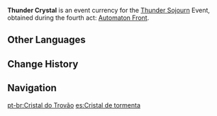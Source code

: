 {{Item Infobox
|id           = 000128
|image        = Item Thunder Crystal.png
|type         = Event Items
|group        = Event Currencies
|rarity       = 4
|description  = A crystal formed from concentrated violet lightning, fizzing with strange Electro energy. Can be exchanged for valuable treasure during the event "[[Thunder Sojourn]]" event.
|source1      = [[Thunder Sojourn]] Act IV: [[Thunder Sojourn/Automaton Front|Automaton Front]]
|event        = Thunder Sojourn
}}
'''Thunder Crystal''' is an event currency for the [[Thunder Sojourn]] Event, obtained during the fourth act: [[Thunder Sojourn/Automaton Front|Automaton Front]].

==Other Languages==
{{Other Languages
|en      = Thunder Crystal
|zhs     = 鸣雷纯晶
|zhs_rm  = Míng Léi Chún Jīng
|zht     = 鳴雷純晶
|zht_rm  = Míng Léi Chún Jīng
|zh_tl   = Thundering Pure Crystal
|ja      = 雷鳴の純結晶
|ja_rm   = Raimei no Jun Kesshou
|ja_tl   = Pure Crystal of Thunder
|ko      = 뇌명 결정
|ko_rm   = 
|ko_tl   = 
|es      = Cristal de tormenta
|es_tl   = 
|fr      = Cristal du tonnerre
|fr_tl   = Thunder Crystal
|ru      = Грозовой кристалл
|ru_tl   = 
|th      = Thunder Crystal
|vi      = Tinh Thể Sấm Sét
|vi_tl   = 
|de      = Donnerkristall
|de_tl   = Thunder Crystal
|id      = Thunder Crystal
|pt      = Cristal do Trovão
|pt_tl   = 
}}

==Change History==
{{Change History|2.0}}

==Navigation==
{{Currency Navbox|Event}}

[[pt-br:Cristal do Trovão]]
[[es:Cristal de tormenta]]